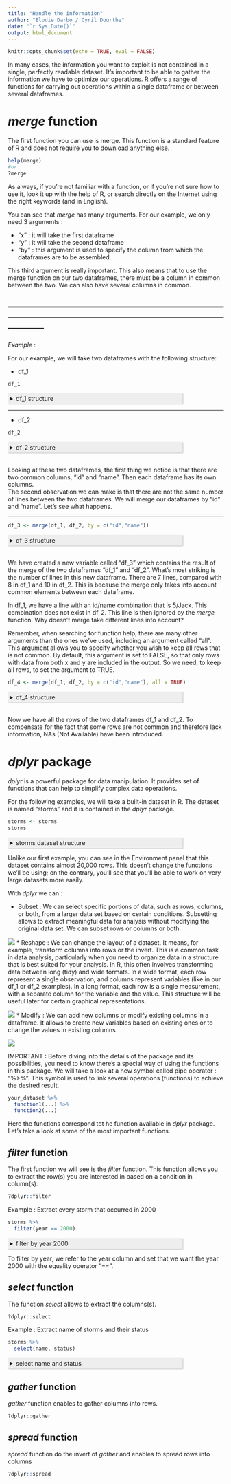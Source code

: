 ```yaml
---
title: "Handle the information"
author: "Elodie Darbo / Cyril Dourthe"
date: "`r Sys.Date()`"
output: html_document
---
```

<style>
details > summary {
  padding: 4px;
  width: 400px;
  background-color: #eeeeee;
  border: none;
  box-shadow: 1px 1px 2px #bbbbbb;
  cursor: pointer;
}
​
details > p {
  background-color: #E0F8EC;
  padding: 4px;
  margin: 0;
  box-shadow: 1px 1px 2px #bbbbbb;
}
</style>

```r
knitr::opts_chunk$set(echo = TRUE, eval = FALSE)
```

In many cases, the information you want to exploit is not contained in a single, perfectly readable dataset. It's important to be able to gather the information we have to optimize our operations.
R offers a range of functions for carrying out operations within a single dataframe or between several dataframes.

# *merge* function

The first function you can use is merge. This function is a standard feature of R and does not require you to download anything else.

```r
help(merge)
#or
?merge
```

As always, if you're not familiar with a function, or if you're not sure how to use it, look it up with the help of R, or search directly on the Internet using the right keywords (and in English).

You can see that *merge* has many arguments. For our example, we only need 3 arguments :

* "x" : it will take the first dataframe
* "y" : it will take the second dataframe
* "by" : this argument is used to specify the column from which the dataframes are to be assembled.

This third argument is really important. This also means that to use the merge function on our two dataframes, there must be a column in common between the two. We can also have several columns in common.

------------------------------------------------------------------------------------------------------------------------------------------------------------
------------------------------------------------------------------------------------------------------------------------------------------------------------

*Example* :

For our example, we will take two dataframes with the following structure:

* df_1

```r
df_1
```
<details>
  <summary>df_1 structure</summary>

```
  id   name month_salary
1  1 Andrew         1560
2  2  Susan         1263
3  3   John         1576
4  4    Joe         1502
5  5   Jack         1684
6  6  Jacob         1774
7  7   Mary         1715
8  8   Kate         1564
```
</details>

------------------------------------------------------------------------------------------------------------------------------------------------------------

* df_2

```r
df_2
```
<details>
  <summary>df_2 structure</summary>

```
  id       name age       position
1  1     Andrew  59            CTO
2  2      Susan  59            CFO
3  3       John  54 Administrative
4  4        Joe  50     Technician
5  6      Jacob  62     Technician
6  7       Mary  53     Technician
7  8       Kate  58     Technician
8  9 Jacqueline  39     Technician
9 10        Ivy  61     Technician
```
</details>
\
Looking at these two dataframes, the first thing we notice is that there are two common columns, “id” and “name”. Then each dataframe has its own columns.\
The second observation we can make is that there are not the same number of lines between the two dataframes. We will merge our dataframes by "id" and "name". Let's see what happens.

------------------------------------------------------------------------------------------------------------------------------------------------------------

```r
df_3 <- merge(df_1, df_2, by = c("id","name"))
```
<details>
  <summary>df_3 structure</summary>

```
  id   name month_salary age       position
1  1 Andrew         1560  59            CTO
2  2  Susan         1263  59            CFO
3  3   John         1576  54 Administrative
4  4    Joe         1502  50     Technician
5  6  Jacob         1774  62     Technician
6  7   Mary         1715  53     Technician
7  8   Kate         1564  58     Technician
```
</details>
\
We have created a new variable called “df_3” which contains the result of the merge of the two dataframes “df_1” and “df_2”. What's most striking is the number of lines in this new dataframe. There are 7 lines, compared with 8 in df_1 and 10 in df_2.
This is because the merge only takes into account common elements between each dataframe.

In df_1, we have a line with an id/name combination that is 5/Jack. This combination does not exist in df_2. This line is then ignored by the *merge* function.
Why doesn't merge take different lines into account?

Remember, when searching for function help, there are many other arguments than the ones we've used, including an argument called "all".
This argument allows you to specify whether you wish to keep all rows that is not common. By default, this argument is set to FALSE, so that only rows with data from both x and y are included in the output. So we need, to keep all rows, to set the argument to TRUE.

```r
df_4 <- merge(df_1, df_2, by = c("id","name"), all = TRUE)
```
<details>
  <summary>df_4 structure</summary>

```
   id       name month_salary age       position
1   1     Andrew         1560  59            CTO
2   2      Susan         1263  59            CFO
3   3       John         1576  54 Administrative
4   4        Joe         1502  50     Technician
5   5       Jack         1684  NA           <NA>
6   6      Jacob         1774  62     Technician
7   7       Mary         1715  53     Technician
8   8       Kate         1564  58     Technician
9   9 Jacqueline           NA  39     Technician
10 10        Ivy           NA  61     Technician
```
</details>
\
Now we have all the rows of the two dataframes df_1 and df_2. To compensate for the fact that some rows are not common and therefore lack information, NAs (Not Available) have been introduced.

# *dplyr* package

*dplyr* is a powerful package for data manipulation. It provides set of functions that can help to simplify complex data operations.

For the following examples, we will take a built-in dataset in R.
The dataset is named "storms" and it is contained in the *dplyr* package.

```r
storms <- storms
storms
```
<details>
  <summary>storms dataset structure</summary>

```
# A tibble: 19,537 × 13
   name   year month   day  hour   lat  long status              category  wind pressure tropicalstorm_force_diameter hurricane_force_diameter
   <chr> <dbl> <dbl> <int> <dbl> <dbl> <dbl> <fct>                  <dbl> <int>    <int>                        <int>                    <int>
 1 Amy    1975     6    27     0  27.5 -79   tropical depression       NA    25     1013                           NA                       NA
 2 Amy    1975     6    27     6  28.5 -79   tropical depression       NA    25     1013                           NA                       NA
 3 Amy    1975     6    27    12  29.5 -79   tropical depression       NA    25     1013                           NA                       NA
 4 Amy    1975     6    27    18  30.5 -79   tropical depression       NA    25     1013                           NA                       NA
 5 Amy    1975     6    28     0  31.5 -78.8 tropical depression       NA    25     1012                           NA                       NA
 6 Amy    1975     6    28     6  32.4 -78.7 tropical depression       NA    25     1012                           NA                       NA
 7 Amy    1975     6    28    12  33.3 -78   tropical depression       NA    25     1011                           NA                       NA
 8 Amy    1975     6    28    18  34   -77   tropical depression       NA    30     1006                           NA                       NA
 9 Amy    1975     6    29     0  34.4 -75.8 tropical storm            NA    35     1004                           NA                       NA
10 Amy    1975     6    29     6  34   -74.8 tropical storm            NA    40     1002                           NA                       NA
# ℹ 19,527 more rows
# ℹ Use `print(n = ...)` to see more rows
```
</details>

Unlike our first example, you can see in the Environment panel that this dataset contains almost 20,000 rows. This doesn't change the functions we'll be using; on the contrary, you'll see that you'll be able to work on very large datasets more easily.

With *dplyr* we can :

* Subset : We can select specific portions of data, such as rows, columns, or both, from a larger data set based on certain conditions. Subsetting allows to extract meaningful data for analysis without modifying the original data set. We can subset rows or columns or both.

![](figures_merging/subset.svg)
* Reshape : We can change the layout of a dataset. It means, for example, transform columns into rows or the invert. This is a common task in data analysis, particularly when you need to organize data in a structure that is best suited for your analysis. In R, this often involves transforming data between long (tidy) and wide formats.
In a wide format, each row represent a single observation, and columns represent variables (like in our df_1 or df_2 examples).
In a long format, each row is a single measurement, with a separate column for the variable and the value. This structure will be useful later for certain graphical representations.

![](figures_merging/reshape.svg)
* Modify : We can add new columns or modify existing columns in a dataframe. It allows to create new variables based on existing ones or to change the values in existing columns.

![](figures_merging/mutate.svg)

IMPORTANT : Before diving into the details of the package and its possibilities, you need to know there's a special way of using the functions in this package. We will take a look at a new symbol called pipe operator : "%>%". This symbol is used to link several operations (functions) to achieve the desired result.

```r
your_dataset %>% 
  function1(...) %>%
  function2(...)
```

Here the functions correspond tot he function available in *dplyr* package.
Let's take a look at some of the most important functions.


## *filter* function

The first function we will see is the *filter* function. This function allows you to extract the row(s) you are interested in based on a condition in column(s).

```r
?dplyr::filter
```

Example : Extract every storm that occurred in 2000

```r
storms %>% 
  filter(year == 2000)
```
<details>
  <summary>filter by year 2000</summary>

```
# A tibble: 449 × 13
   name      year month   day  hour   lat  long status              category  wind pressure tropicalstorm_force_diameter hurricane_force_diameter
   <chr>    <dbl> <dbl> <int> <dbl> <dbl> <dbl> <fct>                  <dbl> <int>    <int>                        <int>                    <int>
 1 AL012000  2000     6     7    18  21   -93   tropical depression       NA    25     1008                           NA                       NA
 2 AL012000  2000     6     8     0  20.9 -92.8 tropical depression       NA    25     1009                           NA                       NA
 3 AL012000  2000     6     8     6  20.7 -93.1 tropical depression       NA    25     1010                           NA                       NA
 4 AL012000  2000     6     8    12  20.8 -93.5 tropical depression       NA    25     1010                           NA                       NA
 5 AL022000  2000     6    23     0   9.5 -19.8 tropical depression       NA    25     1010                           NA                       NA
 6 AL022000  2000     6    23     6   9.6 -21   tropical depression       NA    30     1009                           NA                       NA
 7 AL022000  2000     6    23    12   9.9 -22.6 tropical depression       NA    30     1009                           NA                       NA
 8 AL022000  2000     6    23    18  10.2 -24.5 tropical depression       NA    30     1009                           NA                       NA
 9 AL022000  2000     6    24     0  10.1 -26.2 tropical depression       NA    30     1009                           NA                       NA
10 AL022000  2000     6    24     6   9.9 -27.8 tropical depression       NA    30     1009                           NA                       NA
# ℹ 439 more rows
# ℹ Use `print(n = ...)` to see more rows
```
</details>

To filter by year, we refer to the year column and set that we want the year 2000 with the equality operator “==”.

## *select* function

The function *select* allows to extract the columns(s).

```r
?dplyr::select
```

Example : Extract name of storms and their status

```r
storms %>% 
  select(name, status)
```
<details>
  <summary>select name and status</summary>

```
# A tibble: 19,537 × 2
   name  status             
   <chr> <fct>              
 1 Amy   tropical depression
 2 Amy   tropical depression
 3 Amy   tropical depression
 4 Amy   tropical depression
 5 Amy   tropical depression
 6 Amy   tropical depression
 7 Amy   tropical depression
 8 Amy   tropical depression
 9 Amy   tropical storm     
10 Amy   tropical storm     
# ℹ 19,527 more rows
# ℹ Use `print(n = ...)` to see more rows
```
</details>

## *gather* function

*gather* function enables to gather columns into rows.

```r
?dplyr::gather
```


## *spread* function

*spread* function do the invert of *gather* and enables to spread rows into columns

```r
?dplyr::spread
```
